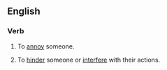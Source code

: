==English==

===Verb===
{{head|en|verb|head=[[get]] [[in]] someone's [[hair]]}}

# {{idiomatic}} To [[annoy]] someone.
# {{idiomatic}} To [[hinder]] someone or [[interfere]] with their actions.